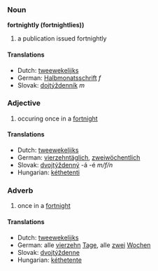 === Noun ===
'''fortnightly (fortnightlies))'''
# a publication issued fortnightly
==== Translations ====
*Dutch: [[tweewekelijks]]
*German: [[Halbmonatsschrift]] ''f''
*Slovak: [[dojtýždenník]] ''m''
=== Adjective ===
# occuring once in a [[fortnight]]
==== Translations ====
*Dutch: [[tweewekelijks]]
*German: [[vierzehntäglich]], [[zweiwöchentlich]]
*Slovak: [[dvojtýždenný]] -á -é ''m/f/n''
*Hungarian: [[kéthetenti]]
=== Adverb ===
# once in a [[fortnight]]
==== Translations ====
*Dutch: [[tweewekelijks]]
*German: alle [[vierzehn]] [[Tage]], alle [[zwei]] [[Wochen]]
*Slovak: [[dvojtýždenne]]
*Hungarian: [[kéthetente]]